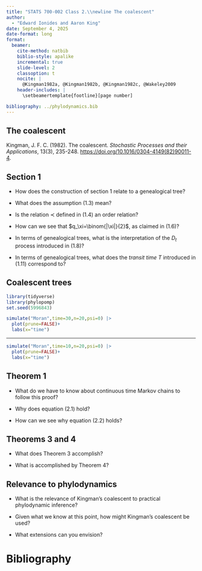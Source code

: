```yaml
---
title: "STATS 700-002 Class 2.\\newline The coalescent"
author:
  - "Edward Ionides and Aaron King"
date: September 4, 2025
date-format: long
format:
  beamer:
    cite-method: natbib
    biblio-style: apalike
    incremental: true
    slide-level: 2
    classoption: t
    nocite: |
      @Kingman1982a, @Kingman1982b, @Kingman1982c, @Wakeley2009
    header-includes: |
      \setbeamertemplate{footline}[page number]

bibliography: ../phylodynamics.bib
---
```


## The coalescent

Kingman, J. F. C. (1982). The coalescent. _Stochastic Processes and their Applications_, 13(3), 235-248. [https://doi.org/10.1016/0304-4149(82)90011-4](https://doi.org/10.1016/0304-4149(82)90011-4).


## Section 1

- How does the construction of section 1 relate to a genealogical tree?

- What does the assumption (1.3) mean?

- Is the relation $\prec$ defined in (1.4) an order relation?

- How can we see that $q_\xi=\binom{|\xi|}{2}$, as claimed in (1.6)?

- In terms of genealogical trees, what is the interpretation of the $D_t$ process introduced in (1.8)?

- In terms of genealogical trees, what does the *transit time* $T$ introduced in (1.11) correspond to?

## Coalescent trees

```r
library(tidyverse)
library(phylopomp)
set.seed(5996843)
```

```r
simulate("Moran",time=30,n=20,psi=0) |>
  plot(prune=FALSE)+
  labs(x="time")
```

-----------------

```r
simulate("Moran",time=10,n=20,psi=0) |>
  plot(prune=FALSE)+
  labs(x="time")
```

## Theorem 1

- What do we have to know about continuous time Markov chains to follow this proof?

- Why does equation (2.1) hold?

- How can we see why equation (2.2) holds?


## Theorems 3 and 4

- What does Theorem 3 accomplish?

- What is accomplished by Theorem 4?

## Relevance to phylodynamics

- What is the relevance of Kingman's coalescent to practical phylodynamic inference?

- Given what we know at this point, how might Kingman's coalescent be used?

- What extensions can you envision?

# Bibliography
